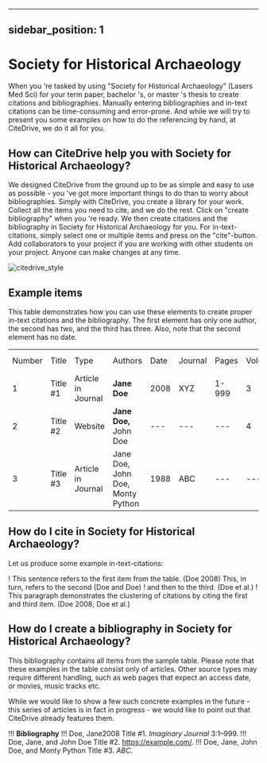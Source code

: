
---
sidebar_position: 1
---

# Society for Historical Archaeology

When you 're tasked by using "Society for Historical Archaeology" (Lasers Med Sci) for your term paper, bachelor 's, or master 's thesis to create citations and bibliographies.
Manually entering bibliographies and in-text citations can be time-consuming and error-prone. And while we will try to present you some examples on how to do the referencing by hand, at CiteDrive, we do it all for you.

<!---
## About  Society for Historical Archaeology

* Title: Society for Historical Archaeology
* Short Title (Id): Lasers Med Sci)
* Authors: Society for Historical Archaeology
* Download: Society for Historical Archaeology
 --->

## How can CiteDrive help you with Society for Historical Archaeology?

We designed CiteDrive from the ground up to be as simple and easy to use as possible - you 've got more important things to do than to worry about bibliographies. Simply with CiteDrive, you create a library for your work. Collect all the items you need to cite, and we do the rest. Click on "create bibliography" when you 're ready. We then create citations and the bibliography in Society for Historical Archaeology for you. For in-text-citations, simply select one or multiple items and press on the "cite"-button. Add collaborators to your project if you are working with other students on your project. Anyone can make changes at any time.


![citedrive_style](images/society-for-historical-archaeology.svg "Choose Society for Historical Archaeology in the CiteDrive App")


## Example items

This table demonstrates how you can use these elements to create proper in-text citations and the bibliography. The first element has only one author, the second has two, and the third has three. Also, note that the second element has no date.


<table>
  <tr>
   <td>Number
   </td>
   <td>Title
   </td>
   <td>Type
   </td>
   <td>Authors
   </td>
   <td>Date
   </td>
   <td>Journal
   </td>
   <td>Pages
   </td>
   <td>Volume
   </td>
   <td>Issue
   </td>
   <td>Access Date
   </td>
  </tr>
  <tr>
   <td>1
   </td>
   <td>Title #1
   </td>
   <td>Article in Journal
   </td>
   <td><strong>Jane Doe</strong>
   </td>
   <td>2008
   </td>
   <td>XYZ
   </td>
   <td>1-999
   </td>
   <td>3
   </td>
   <td>2
   </td>
   <td>--
   </td>
  </tr>
  <tr>
   <td>
2
   </td>
   <td>Title #2
   </td>
   <td>Website
   </td>
   <td><strong>Jane Doe, </strong>John Doe
   </td>
   <td>---
   </td>
   <td>---
   </td>
   <td>---
   </td>
   <td>4
   </td>
   <td>---
   </td>
   <td>2020-05-01
   </td>
  </tr>
  <tr>
   <td>3
   </td>
   <td>Title #3
   </td>
   <td>Article in Journal
   </td>
   <td>Jane Doe, John Doe, Monty Python
   </td>
   <td>1988
   </td>
   <td>ABC
   </td>
   <td>---
   </td>
   <td>---
   </td>
   <td>16
   </td>
   <td>---
   </td>
  </tr>
</table>



## How do I cite in  Society for Historical Archaeology?

Let us produce some example in-text-citations:

! This sentence refers to the first item from the table. (Doe 2008) This, in turn, refers to the second (Doe and Doe)
! and then to the third.  (Doe et al.)
! This paragraph demonstrates the clustering of citations by citing the first and third item. (Doe 2008; Doe et al.)



## How do I create a bibliography in Society for Historical Archaeology?

This bibliography contains all items from the sample table. Please note that these examples in the table consist only of articles. Other source types may require different handling, such as web pages that expect an access date, or movies, music tracks etc.

While we would like to show a few such concrete examples in the future - this series of articles is in fact in progress - we would like to point out that CiteDrive already features them.


!!! **Bibliography**
!!! Doe, Jane2008     Title #1. <i>Imaginary Journal</i> 3:1–999.
!!! Doe, Jane, and John  Doe     Title #2. https://example.com/.
!!! Doe, Jane, John Doe, and Monty Python     Title #3. <i>ABC</i>.


```
        